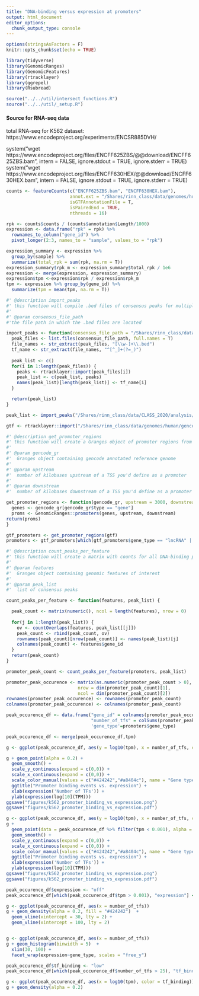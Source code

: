 ```yaml
---
title: "DNA-binding versus expression at promoters"
output: html_document
editor_options:
  chunk_output_type: console
---
```



```r
options(stringsAsFactors = F)
knitr::opts_chunk$set(echo = TRUE)

library(tidyverse)
library(GenomicRanges)
library(GenomicFeatures)
library(rtracklayer)
library(ggrepel)
library(Rsubread)

source("../../util/intersect_functions.R")
source("../../util/_setup.R")

```

#### Source for RNA-seq data

total RNA-seq for K562 dataset: https://www.encodeproject.org/experiments/ENCSR885DVH/

system("wget https://www.encodeproject.org/files/ENCFF625ZBS/@@download/ENCFF625ZBS.bam",
       intern = FALSE, ignore.stdout = TRUE, ignore.stderr = TRUE)
 system("wget https://www.encodeproject.org/files/ENCFF630HEX/@@download/ENCFF630HEX.bam",
        intern = FALSE, ignore.stdout = TRUE, ignore.stderr = TRUE)


```r

counts <- featureCounts(c("ENCFF625ZBS.bam", "ENCFF630HEX.bam"),
                        annot.ext = "/Shares/rinn_class/data/genomes/human/gencode/v32/gencode.v32.annotation.gtf",
                        isGTFAnnotationFile = T,
                        isPairedEnd = TRUE,
                        nthreads = 16)

rpk <- counts$counts / (counts$annotation$Length/1000)
expression <- data.frame("rpk" = rpk) %>%
  rownames_to_column("gene_id") %>%
  pivot_longer(2:3, names_to = "sample", values_to = "rpk")

expression_summary <- expression %>%
  group_by(sample) %>%
  summarize(total_rpk = sum(rpk, na.rm = T))
expression_summary$rpk_m <- expression_summary$total_rpk / 1e6
expression <- merge(expression, expression_summary)
expression$tpm <-expression$rpk / expression$rpk_m
tpm <- expression %>% group_by(gene_id) %>%
  summarize(tpm = mean(tpm, na.rm = T))
```


```r

#' @description import_peaks
#' this function will compile .bed files of consensus peaks for multiple DNA-binding proteins into a list
#' 
#' @param consensus_file_path
#'the file path in which the .bed files are located

import_peaks <- function(consensus_file_path = "/Shares/rinn_class/data/k562_chip/analysis/00_consensus_peaks/results/") {
  peak_files <- list.files(consensus_file_path, full.names = T)
  file_names <- str_extract(peak_files, "[\\w-]+\\.bed")
  tf_name <- str_extract(file_names, "^[^_]+(?=_)")
  
  peak_list <- c()
  for(i in 1:length(peak_files)) {
    peaks <- rtracklayer::import(peak_files[i])
    peak_list <- c(peak_list, peaks)
    names(peak_list)[length(peak_list)] <- tf_name[i]
  }

  return(peak_list)
}

peak_list <- import_peaks("/Shares/rinn_class/data/CLASS_2020/analysis/01_consensus_peaks/results")

```


```r

gtf <- rtracklayer::import("/Shares/rinn_class/data/genomes/human/gencode/v32/gencode.v32.annotation.gtf")

#' @description get_promoter_regions
#' this function will create a Granges object of promoter regions from an annotated reference genome
#' 
#' @param gencode_gr
#'  Granges object containing gencode annotated reference genome
#'
#' @param upstream
#'  number of kilobases upstream of a TSS you'd define as a promoter
#'
#' @param downstream
#'  number of kilobases downstream of a TSS you'd define as a promoter

get_promoter_regions <- function(gencode_gr, upstream = 3000, downstream = 3000) {
  genes <- gencode_gr[gencode_gr$type == "gene"]
  proms <- GenomicRanges::promoters(genes, upstream, downstream)
return(proms)
}

gtf_promoters <- get_promoter_regions(gtf)
promoters <- gtf_promoters[which(gtf_promoters$gene_type == "lncRNA" | gtf_promoters$gene_type == "protein_coding")]

```


```r

#' @description count_peaks_per_feature
#' this function will create a matrix with counts for all DNA-binding protein peaks in each genomic region
#' 
#' @param features
#'  Granges object containing genomic features of interest
#'
#' @param peak_list
#'  list of consensus peaks

count_peaks_per_feature <- function(features, peak_list) {

  peak_count <- matrix(numeric(), ncol = length(features), nrow = 0)
  
  for(j in 1:length(peak_list)) {
    ov <- countOverlaps(features, peak_list[[j]])
    peak_count <- rbind(peak_count, ov)
    rownames(peak_count)[nrow(peak_count)] <- names(peak_list)[j]
    colnames(peak_count) <- features$gene_id
  }
  return(peak_count)
}

promoter_peak_count <- count_peaks_per_feature(promoters, peak_list)

```


```r

promoter_peak_occurence <- matrix(as.numeric(promoter_peak_count > 0),
                           nrow = dim(promoter_peak_count)[1],
                           ncol = dim(promoter_peak_count)[2])
rownames(promoter_peak_occurence) <- rownames(promoter_peak_count)
colnames(promoter_peak_occurence) <- colnames(promoter_peak_count)

peak_occurence_df <- data.frame("gene_id" = colnames(promoter_peak_occurence),
                                "number_of_tfs" = colSums(promoter_peak_occurence),
                                'gene_type'=promoters$gene_type)

peak_occurence_df <- merge(peak_occurence_df,tpm)

```


```r

g <- ggplot(peak_occurence_df, aes(y = log10(tpm), x = number_of_tfs, color = gene_type))

g + geom_point(alpha = 0.2) +
  geom_smooth() +
  scale_y_continuous(expand = c(0,0)) +
  scale_x_continuous(expand = c(0,0)) +
  scale_color_manual(values = c("#424242","#a8404c"), name = "Gene type") +
  ggtitle("Promoter binding events vs. expression") +
  xlab(expression('Number of TFs')) +
  ylab(expression(log[10](TPM)))
ggsave("figures/k562_promoter_binding_vs_expression.png")
ggsave("figures/k562_promoter_binding_vs_expression.pdf")
```

```r

g <- ggplot(peak_occurence_df, aes(y = log10(tpm), x = number_of_tfs, color = gene_type))
g + 
  geom_point(data = peak_occurence_df %>% filter(tpm < 0.001), alpha = 0.2) +
  geom_smooth() + 
  scale_y_continuous(expand = c(0,0)) + 
  scale_x_continuous(expand = c(0,0)) + 
  scale_color_manual(values = c("#424242","#a8404c"), name = "Gene type") + 
  ggtitle("Promoter binding events vs. expression") + 
  xlab(expression('Number of TFs')) +
  ylab(expression(log[10](TPM)))
ggsave("figures/k562_promoter_binding_vs_expression.png")
ggsave("figures/k562_promoter_binding_vs_expression.pdf")
```


```r

peak_occurence_df$expression <- "off"
peak_occurence_df[which(peak_occurence_df$tpm > 0.001), "expression"] <- "expressed"

g <- ggplot(peak_occurence_df, aes(x = number_of_tfs))
g + geom_density(alpha = 0.2, fill = "#424242")  +
  geom_vline(xintercept = 30, lty = 2) +
  geom_vline(xintercept = 100, lty = 2)


g <- ggplot(peak_occurence_df, aes(x = number_of_tfs))
g + geom_histogram(binwidth = 5)  + 
  xlim(30, 100) +
  facet_wrap(expression~gene_type, scales = "free_y")


```


```r

peak_occurence_df$tf_binding <- "low"
peak_occurence_df[which(peak_occurence_df$number_of_tfs > 25), "tf_binding"] <- "high"

g <- ggplot(peak_occurence_df, aes(x = log10(tpm), color = tf_binding))
g + geom_density(alpha = 0.2)
```

